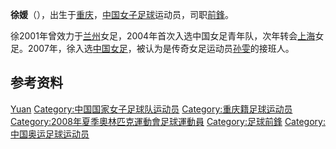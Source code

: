 '''徐媛'''（{{bd|1985年|11月17日|catIdx=X}}），出生于[[重庆|重庆]]，[[中国|中国]][[女子足球|女子足球]]运动员，司职[[前锋_(足球)|前鋒]]。

徐2001年曾效力于[[兰州|兰州]]女足，2004年首次入选中国女足青年队，次年转会[[上海|上海]]女足。2007年，徐入选[[中国女足|中国女足]]，被认为是传奇女足运动员[[孙雯|孙雯]]的接班人。

== 参考资料 ==
{{reflist}}

{{2008年女足亚洲杯赛中国队参赛名单}}
{{2008年奥运会女子足球中国参赛名单}}
{{2010年女足亚洲杯赛中国队参赛名单}}
{{中国足球运动员小作品}}

{{Authority control}}
{{DEFAULTSORT:Xu, Yuan}}
[[Category:徐姓|Yuan]]
[[Category:中国国家女子足球队运动员|Category:中国国家女子足球队运动员]]
[[Category:重庆籍足球运动员|Category:重庆籍足球运动员]]
[[Category:2008年夏季奧林匹克運動會足球運動員|Category:2008年夏季奧林匹克運動會足球運動員]]
[[Category:足球前鋒|Category:足球前鋒]]
[[Category:中国奥运足球运动员|Category:中国奥运足球运动员]]